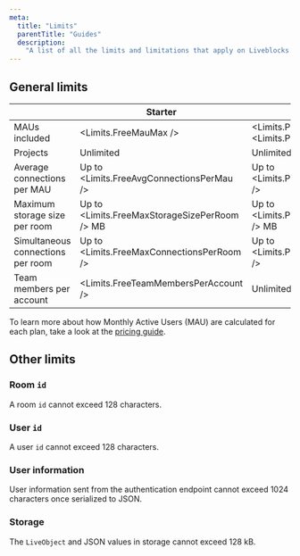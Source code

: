 ```yaml
---
meta:
  title: "Limits"
  parentTitle: "Guides"
  description:
    "A list of all the limits and limitations that apply on Liveblocks."
---
```


## General limits

|                                   | Starter                                       | Pro                                          | Startup                                              | Enterprise |
| --------------------------------- | --------------------------------------------- | -------------------------------------------- | ---------------------------------------------------- | ---------- |
| MAUs included                     | <Limits.FreeMauMax />                         | <Limits.ProMauMin /> to <Limits.ProMauMax /> | <Limits.StartupMauMin /> to <Limits.StartupMauMax /> | Custom     |
| Projects                          | Unlimited                                     | Unlimited                                    | Unlimited                                            | Custom     |
| Average connections per MAU       | Up to <Limits.FreeAvgConnectionsPerMau />     | Up to <Limits.ProAvgConnectionsPerMau />     | Up to <Limits.StartupAvgConnectionsPerMau />         | Custom     |
| Maximum storage size per room     | Up to <Limits.FreeMaxStorageSizePerRoom /> MB | Up to <Limits.ProMaxStorageSizePerRoom /> MB | Up to <Limits.StartupMaxStorageSizePerRoom /> MB     | Custom     |
| Simultaneous connections per room | Up to <Limits.FreeMaxConnectionsPerRoom />    | Up to <Limits.ProMaxConnectionsPerRoom />    | Up to <Limits.StartupMaxConnectionsPerRoom />        | Custom     |
| Team members per account          | <Limits.FreeTeamMembersPerAccount />          | Unlimited                                    | Unlimited                                            | Custom     |

To learn more about how Monthly Active Users (MAU) are calculated for each plan,
take a look at the [pricing guide](/guides/pricing).

## Other limits

### Room `id`

A room `id` cannot exceed 128 characters.

### User `id`

A user `id` cannot exceed 128 characters.

### User information

User information sent from the authentication endpoint cannot exceed 1024
characters once serialized to JSON.

### Storage

The `LiveObject` and JSON values in storage cannot exceed 128 kB.
